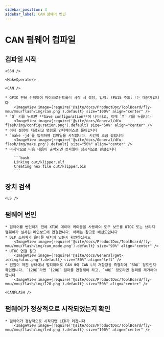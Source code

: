 ```yaml
---
sidebar_position: 3
sidebar_label: CAN 펌웨어 번인
---
```




# CAN 펌웨어 컴파일

## 컴파일 시작

    <SSH />

    <MakeOperate/>

    <CAN />

    * GPIO 핀을 선택하여 마이크로컨트롤러 시작 시 설정, 입력: !PA15 주의: !는 대문자입니다
        <ImageView image={require('@site/docs/ProductDoc/ToolBoard/fly-mmu/mmu/flash/img/can.png').default} size="100%" align="center" />
    * `Q` 키를 누르면 **Save configuration**이 나타나고, 이때 `Y` 키를 누릅니다
        <ImageView image={require('@site/docs/General/dfu-flash/img/configuration.png').default} size="50%" align="center" />
    * 이제 설정이 저장되고 명령줄 인터페이스로 돌아갑니다
    * `make -j4`를 입력하여 컴파일을 시작합니다. 시간이 조금 걸립니다
        <ImageView image={require('@site/docs/General/dfu-flash/img/make.png').default} size="50%" align="center" />
    * 마지막으로 다음 내용이 출력되면 컴파일이 성공적으로 완료됩니다

        ```bash
        Linking out/klipper.elf
        Creating hex file out/klipper.bin
        ```

## 장치 검색

    <LS />


## 펌웨어 번인

    * 펌웨어를 번인하기 전에 XT30 데이터 케이블을 사용하여 도구 보드를 UTOC 또는 브리지 펌웨어가 설치된 메인보드에 연결합니다. 아래는 참고용 배선도입니다
    * DIP 스위치가 올바른 위치에 있는지 확인하십시오
        <ImageView image={require('@site/docs/ProductDoc/ToolBoard/fly-mmu/mmu/flash/img/can_mode.png').default} size="90%" align="center" />
    * UTOC 연결 참고
        <ImageView image={require('@site/docs/General/get-id/img/utoc.png').default} size="80%" align="left" />
    * 전원이 꺼진 상태에서 멀티미터로 CAN H와 CAN L의 저항값을 측정하여 `60Ω` 정도인지 확인합니다. `120Ω`라면 `120Ω` 점퍼를 연결해야 하고, `40Ω` 정도라면 점퍼를 제거해야 합니다
        <ImageView image={require('@site/docs/ProductDoc/ToolBoard/fly-mmu/mmu/flash/img/120.png').default} size="50%" align="center" />

    <CANFLASH />

## 펌웨어가 정상적으로 시작되었는지 확인

    * 펌웨어가 정상적으로 시작되면 LED가 켜집니다
        <ImageView image={require('@site/docs/ProductDoc/ToolBoard/fly-mmu/mmu/flash/img/led.png').default} size="100%" align="center" />

